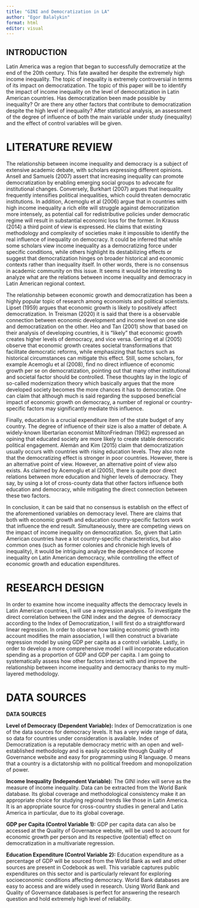 ```yaml
---
title: "GINI and Democratization in LA"
author: "Egor Balalykin"
format: html
editor: visual
---
```


## INTRODUCTION

Latin America was a region that began to successfully democratize at the end of the 20th century. This fate awaited her despite the extremely high income inequality. The topic of inequality is extremely controversial in terms of its impact on democratization. The topic of this paper will be to identify the impact of income inequality on the level of democratization in Latin American countries. Has democratization been made possible by inequality? Or are there any other factors that contribute to democratization despite the high level of inequality? After statistical analysis, an assessment of the degree of influence of both the main variable under study (inequality) and the effect of control variables will be given.

# LITERATURE REVIEW

The relationship between income inequality and democracy is a subject of extensive academic debate, with scholars expressing different opinions. Ansell and Samuels (2007) assert that increasing inequality can promote democratization by enabling emerging social groups to advocate for institutional changes. Conversely, Burkhart (2007) argues that inequality frequently intensifies political inequalities, which could threaten democratic institutions. In addition, Acemoglu et al (2006) argue that in countries with high income inequality a rich elite will struggle against democratization more intensely, as potential call for redistributive policies under democratic regime will result in substantial economic loss for the former. In Krauss (2014) a third point of view is expressed. He claims that existing methodology and complexity of societies make it impossible to identify the real influence of inequality on democracy. It could be inferred that while some scholars view income inequality as a democratizing force under specific conditions, while others highlight its destabilizing effects or suggest that democratization hinges on broader historical and economic contexts rather than inequality itself. In other words, there is no consensus in academic community on this issue. It seems it would be interesting to analyze what are the relations between income inequality and democracy in Latin American regional context.

The relationship between economic growth and democratization has been a highly popular topic of research among economists and political scientists. Lipset (1959) argues that economic growth is likely to positively affect democratization. In Treisman (2020) it is said that there is a observable connection between economic development and income level on one side and democratization on the other. Heo and Tan (2001) show that based on their analysis of developing countries, it is “likely” that economic growth creates higher levels of democracy, and vice versa. Gerring et al (2005) observe that economic growth creates societal transformations that facilitate democratic reforms, while emphasizing that factors such as historical circumstances can mitigate this effect. Still, some scholars, for example Acemoglu et al (2008), find no direct influence of economic growth per se on democratization, pointing out that many other institutional and societal factor should be controlled. These thoughts lay in the logic of so-called modernization theory which basically argues that the more developed society becomes the more chances it has to democratize. One can claim that although much is said regarding the supposed beneficial impact of economic growth on democracy, a number of regional or country-specific factors may significantly mediate this influence.

Finally, education is a crucial expenditure item of the state budget of any country. The degree of influence of their size is also a matter of debate. A widely-known libertarian economist MiltonFriedman (1962) expressed an opining that educated society are more likely to create stable democratic political engagement. Alemán and Kim (2015) claim that democratization usually occurs with countries with rising education levels. They also note that the democratizing effect is stronger in poor countries. However, there is an alternative point of view. However, an alternative point of view also exists. As claimed by Acemoglu et al (2005), there is quite poor direct relations between more education and higher levels of democracy. They say, by using a lot of cross-county data that other factors influence both education and democracy, while mitigating the direct connection between these two factors.

In conclusion, it can be said that no consensus is establish on the effect of the aforementioned variables on democracy level. There are claims that both with economic growth and education country-specific factors work that influence the end result. Simultaneously, there are competing views on the impact of income inequality on democratization. So, given that Latin American countries have a lot country-specific characteristics, but also common ones (such as former colonies and chronicle high levels of inequality), it would be intriguing analyze the dependence of income inequality on Latin American democracy, while controlling the effect of economic growth and education expenditures.

# RESEARCH DESIGN

In order to examine how income inequality affects the democracy levels in Latin American countries, I will use a regression analysis. To investigate the direct correlation between the GINI index and the degree of democracy according to the Index of Democratization, I will first do a straightforward linear regression. In order to observe how taking economic growth into account modifies the main association, I will then construct a bivariate regression model by using GDP per capita as a control variable. Lastly, in order to develop a more comprehensive model I will incorporate education spending as a proportion of GDP and GDP per capita. I am going to systematically assess how other factors interact with and improve the relationship between income inequality and democracy thanks to my multi-layered methodology.

# DATA SOURCES

**DATA SOURCES**

**Level of Democracy (Dependent Variable):** Index of Democratization is one of the data sources for democracy levels. It has a very wide range of data, so data for countries under consideration is available. Index of Democratization is a reputable democracy metric with an open and well-established methodology and is easily accessible through Quality of Governance website and easy for programming using R language. 0 means that a country is a dictatorship with no political freedom and monopolization of power.

**Income Inequality (Independent Variable):** The GINI index will serve as the measure of income inequality. Data can be extracted from the World Bank database. Its global coverage and methodological consistency make it an appropriate choice for studying regional trends like those in Latin America. It is an appropriate source for cross-country studies in general and Latin America in particular, due to its global coverage.

**GDP per Capita (Control Variable 1):** GDP per capita data can also be accessed at the Quality of Governance website, will be used to account for economic growth per person and its respective (potential) effect on democratization in a multivariate regression.

**Education Expenditure (Control Variable 2):** Education expenditure as a percentage of GDP will be sourced from the World Bank as well and other sources are present in Codebook as well. This variable captures public expenditures on this sector and is particularly relevant for exploring socioeconomic conditions affecting democracy. World Bank databases are easy to access and are widely used in research. Using World Bank and Quality of Governance databases is perfect for answering the research question and hold extremely high level of reliability.
